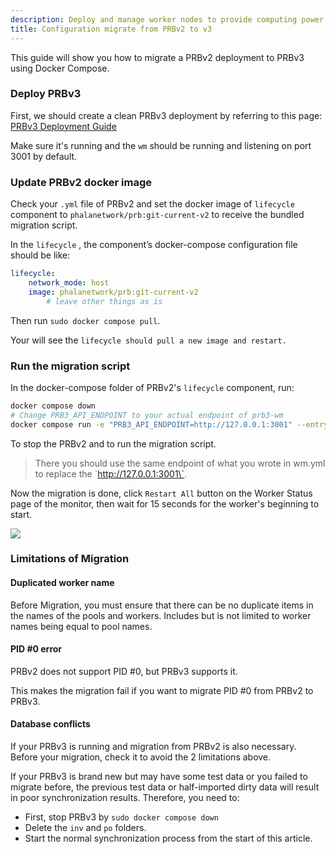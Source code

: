 ```yaml
---
description: Deploy and manage worker nodes to provide computing power on Phala Network.
title: Configuration migrate from PRBv2 to v3
---
```



This guide will show you how to migrate a PRBv2 deployment to PRBv3 using Docker Compose.

### Deploy PRBv3

First, we should create a clean PRBv3 deployment by referring to this page: [PRBv3 Deployment Guide](/compute-providers/run-workers-on-phala/prbv3-deployment)

Make sure it's running and the `wm` should be running and listening on port 3001 by default.

### Update PRBv2 docker image

Check your `.yml` file of PRBv2 and set the docker image of `lifecycle` component to `phalanetwork/prb:git-current-v2` to receive the bundled migration script.

In the `lifecycle` , the component’s docker-compose configuration file should be like:

```yaml
lifecycle:
    network_mode: host
    image: phalanetwork/prb:git-current-v2
		# leave other things as is
```

Then run `sudo docker compose pull`.

Your will see the `lifecycle should pull a new image and restart.`

### Run the migration script

In the docker-compose folder of PRBv2's `lifecycle` component, run:

```bash
docker compose down
# Change PRB3_API_ENDPOINT to your actual endpoint of prb3-wm
docker compose run -e "PRB3_API_ENDPOINT=http://127.0.0.1:3001" --entrypoint "yarn migrate_to_prb3" lifecycle
```

To stop the PRBv2 and to run the migration script.

> There you should use the same endpoint of what you wrote in wm.yml to replace the \`http://127.0.0.1:3001\`.

Now the migration is done, click `Restart All`  button on the Worker Status page of the monitor, then wait for 15 seconds for the worker's beginning to start.

<Frame>
    <img src="/images/image (1).png" />
</Frame>

### Limitations of Migration

#### Duplicated worker name

Before Migration, you must ensure that there can be no duplicate items in the names of the pools and workers. Includes but is not limited to worker names being equal to pool names.

#### PID #0 error

PRBv2 does not support PID #0, but PRBv3 supports it.&#x20;

This makes the migration fail if you want to migrate PID #0 from PRBv2 to PRBv3.

#### Database conflicts

If your PRBv3 is running and migration from PRBv2 is also necessary. Before your migration, check it to avoid the 2 limitations above.&#x20;

If your PRBv3 is brand new but may have some test data or you failed to migrate before, the previous test data or half-imported dirty data will result in poor synchronization results. Therefore, you need to:

* First, stop PRBv3 by `sudo docker compose down`
* Delete the `inv` and `po` folders.
* Start the normal synchronization process from the start of this article.
